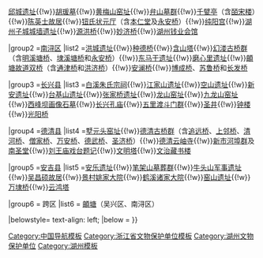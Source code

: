 {{Navbox
|name = 湖州市境内的浙江省文物保护单位
|title = [[浙江省文物保护单位#湖州市|湖州市境内的浙江省文物保护单位]]
|titlestyle =
|image =
|style = text-align:left;
|groupstyle = width:7em;text-align:center;
|state = {{{state<includeonly>|collapsed</includeonly>}}}
|above =

|group1 =[[吴兴区]]
|list1 =[[鐵佛寺 (湖州)|铁佛寺铁造象]]{{!w}}[[邱城遗址]]{{!w}}[[胡瑗墓]]{{!w}}[[黄梅山窑址]]{{!w}}[[弁山墓群]]{{!w}}[[千甓亭]]（含[[皕宋楼]]）{{!w}}[[陈英士故居]]{{!w}}[[钮氏状元厅]]（含[[本仁堂]]及[[永安桥 (吴兴)|永安桥]]）{{!w}}[[纯阳宫 (湖州)|纯阳宫]]{{!w}}[[湖州子城|湖州子城城墙遗址]]{{!w}}[[源洪桥]]{{!w}}[[妙济桥]]{{!w}}[[钱业会馆 (湖州)|湖州钱业会馆]]

|group2 =[[南浔区]]
|list2 =[[洪城遗址]]{{!w}}[[种德桥]]{{!w}}[[含山塔]]{{!w}}[[幻溇古桥群]]（含[[明溪塘桥]]、[[埭溪塘桥]]和[[永安桥 (南浔)|永安桥]]）{{!w}}[[东马干遗址]]{{!w}}[[磨心里遗址]]{{!w}}[[頔塘|頔塘故道双桥]]（含[[通津桥 (南浔镇)|通津桥]]和[[洪济桥 (南浔镇)|洪济桥]]）{{!w}}[[安澜桥 (湖州)|安澜桥]]{{!w}}[[博成桥]]、[[苏鲁桥]]和[[长发桥]]

|group3 =[[长兴县]]
|list3 =[[白溪朱氏宗祠]]{{!w}}[[江家山遗址]]{{!w}}[[空山遗址]]{{!w}}[[新安遗址]]{{!w}}[[台基山遗址]]{{!w}}[[张家桥遗址]]{{!w}}[[龙山窑址]]{{!w}}[[九龙山窑址]]{{!w}}[[西峰坝画像石墓]]{{!w}}[[长兴孔庙]]{{!w}}[[五里渡斗门群]]{{!w}}[[天居寺|圣井]]{{!w}}[[大雄教寺钟楼|钟楼]]{{!w}}[[光阳桥]]

|group4 =[[德清县]]
|list4 =[[墅元头窑址]]{{!w}}[[德清古桥群]]（含[[追远桥]]、[[上邻桥]]、[[清河桥]]、[[僧家桥]]、[[万安桥 (德清)|万安桥]]、[[德武桥]]、[[圣济桥]]）{{!w}}[[云岫寺|德清云岫寺]]{{!w}}[[新市河埠群]]及[[南圣堂]]{{!w}}[[刘王庙|刘王庙戏台题记]]{{!w}}[[文明塔 (德清)|文明塔]]{{!w}}[[文治藏书楼]]

|group5 =[[安吉县]]
|list5 =[[安乐遗址]]{{!w}}[[笔架山墓葬群]]{{!w}}[[牛头山军事遗址]]{{!w}}[[吴昌硕故居 (安吉)|吴昌硕故居]]{{!w}}[[景村姚家大院]]{{!w}}[[鹤溪诸家大院]]{{!w}}[[窑山遗址]]{{!w}}[[万埭桥]]{{!w}}[[云鸿塔]]

|group6 = 跨区
|list6 = [[頔塘]]（吴兴区、南浔区）

|belowstyle= text-align: left;
|below = 
}}
<noinclude>
[[Category:中国导航模板]]
[[Category:浙江省文物保护单位模板‎]]
[[Category:湖州文物保护单位]]
[[Category:湖州模板]]
</noinclude>